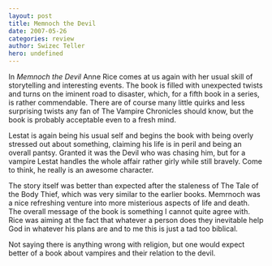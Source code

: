 ```yaml
---
layout: post
title: Memnoch the Devil
date: 2007-05-26
categories: review
author: Swizec Teller
hero: undefined
---
```


In _Memnoch the Devil_ Anne Rice comes at us again with her usual skill of storytelling and interesting events. The book is filled with unexpected twists and turns on the iminent road to disaster, which, for a fifth book in a series, is rather commendable. There are of course many little quirks and less surprising twists any fan of The Vampire Chronicles should know, but the book is probably acceptable even to a fresh mind.

Lestat is again being his usual self and begins the book with being overly stressed out about something, claiming his life is in peril and being an overall pantsy. Granted it was the Devil who was chasing him, but for a vampire Lestat handles the whole affair rather girly while still bravely. Come to think, he really is an awesome character.

The story itself was better than expected after the staleness of The Tale of the Body Thief, which was very similar to the earlier books. Memrnoch was a nice refreshing venture into more misterious aspects of life and death. The overall message of the book is something I cannot quite agree with. Rice was aiming at the fact that whatever a person does they inevitable help God in whatever his plans are and to me this is just a tad too biblical.

Not saying there is anything wrong with religion, but one would expect better of a book about vampires and their relation to the devil.
